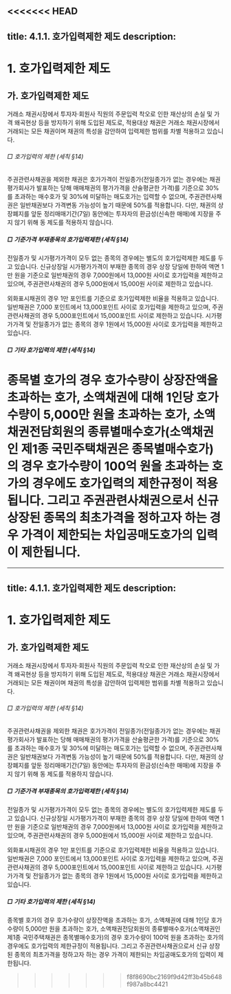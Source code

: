 <<<<<<< HEAD
---
title: 4.1.1. 호가입력제한 제도
description:
---
# 1. 호가입력제한 제도

## 가. 호가입력제한 제도

거래소 채권시장에서 투자자·회원사 직원의 주문입력 착오로 인한 재산상의 손실 및 가격 왜곡현상 등을 방지하기 위해 도입된 제도로, 적용대상 채권은 거래소 채권시장에서 거래되는 모든 채권이며 채권의 특성을 감안하여 입력제한 범위를 차별 적용하고 있습니다.

###### □ 호가입력의 제한 (세칙 §14)

주권관련사채권을 제외한 채권은 호가가격이 전일종가(전일종가가 없는 경우에는 채권평가회사가 발표하는 당해 매매채권의 평가가격을 산술평균한 가격)를 기준으로 30%를 초과하는 매수호가 및 30%에 미달하는 매도호가는 입력할 수 없으며, 주권관련사채권은 일반채권보다 가격변동 가능성이 높기 때문에 50%를 적용합니다. 다만, 채권의 상장폐지를 앞둔 정리매매기간(7일) 동안에는 투자자의 환금성(신속한 매매)에 지장을 주지 않기 위해 동 제도를 적용하지 않습니다<GTooltipIcon desc="'10.10.1일부터 시행하고 있으며, 주식시장의 경우에도 주권의 정리매매기간 중에는 가격제한폭 적용 제외" severity="info"/>.

##### □ 기준가격 부재종목의 호가입력제한 (세칙 §14)

전일종가 및 시가평가가격이 모두 없는 종목의 경우에는 별도의 호가입력제한 제도를 두고 있습니다. 신규상장일 시가평가가격이 부재한 종목의 경우 상장 당일에 한하여 액면 1만 원을 기준으로 일반채권의 경우 7,000원에서 13,000원 사이로 호가입력을 제한하고 있으며, 주권관련사채권의 경우 5,000원에서 15,000원 사이로 제한하고 있습니다. 

외화표시채권의 경우 1만 포인트를 기준으로 호가입력제한 비율을 적용하고 있습니다. 일반채권은 7,000 포인트에서 13,000포인트 사이로 호가입력을 제한하고 있으며, 주권관련사채권의 경우 5,000포인트에서 15,000포인트 사이로 제한하고 있습니다. 시가평가가격 및 전일종가가 없는 종목의 경우 1원에서 15,000원 사이로 호가입력을 제한하고 있습니다.

##### □ 기타 호가입력의 제한 (세칙 §14)

종목별 호가의 경우 호가수량이 상장잔액을 초과하는 호가, 소액채권에 대해 1인당 호가수량이 5,000만 원을 초과하는 호가, 소액채권전담회원의 종류별매수호가(소액채권인 제1종 국민주택채권은 종목별매수호가)의 경우 호가수량이 100억 원<GTooltipIcon desc="종류별매수호가 제출시점의 잔량과 신규 제출 수량을 합하여 누적수량이 100억 원이 되는 것을 의미(이미 체결된 수량은 제외)" severity="info"/>을 초과하는 호가의 경우에도 호가입력의 제한규정이 적용됩니다. 그리고 주권관련사채권으로서 신규 상장된 종목의 최초가격을 정하고자 하는 경우 가격이 제한되는 차입공매도호가의 입력이 제한됩니다.
=======
---
title: 4.1.1. 호가입력제한 제도
description:
---
# 1. 호가입력제한 제도

## 가. 호가입력제한 제도

거래소 채권시장에서 투자자·회원사 직원의 주문입력 착오로 인한 재산상의 손실 및 가격 왜곡현상 등을 방지하기 위해 도입된 제도로, 적용대상 채권은 거래소 채권시장에서 거래되는 모든 채권이며 채권의 특성을 감안하여 입력제한 범위를 차별 적용하고 있습니다.

###### □ 호가입력의 제한 (세칙 §14)

주권관련사채권을 제외한 채권은 호가가격이 전일종가(전일종가가 없는 경우에는 채권평가회사가 발표하는 당해 매매채권의 평가가격을 산술평균한 가격)를 기준으로 30%를 초과하는 매수호가 및 30%에 미달하는 매도호가는 입력할 수 없으며, 주권관련사채권은 일반채권보다 가격변동 가능성이 높기 때문에 50%를 적용합니다. 다만, 채권의 상장폐지를 앞둔 정리매매기간(7일) 동안에는 투자자의 환금성(신속한 매매)에 지장을 주지 않기 위해 동 제도를 적용하지 않습니다<GTooltipIcon desc="'10.10.1일부터 시행하고 있으며, 주식시장의 경우에도 주권의 정리매매기간 중에는 가격제한폭 적용 제외" severity="info"/>.

##### □ 기준가격 부재종목의 호가입력제한 (세칙 §14)

전일종가 및 시가평가가격이 모두 없는 종목의 경우에는 별도의 호가입력제한 제도를 두고 있습니다. 신규상장일 시가평가가격이 부재한 종목의 경우 상장 당일에 한하여 액면 1만 원을 기준으로 일반채권의 경우 7,000원에서 13,000원 사이로 호가입력을 제한하고 있으며, 주권관련사채권의 경우 5,000원에서 15,000원 사이로 제한하고 있습니다. 

외화표시채권의 경우 1만 포인트를 기준으로 호가입력제한 비율을 적용하고 있습니다. 일반채권은 7,000 포인트에서 13,000포인트 사이로 호가입력을 제한하고 있으며, 주권관련사채권의 경우 5,000포인트에서 15,000포인트 사이로 제한하고 있습니다. 시가평가가격 및 전일종가가 없는 종목의 경우 1원에서 15,000원 사이로 호가입력을 제한하고 있습니다.

##### □ 기타 호가입력의 제한 (세칙 §14)

종목별 호가의 경우 호가수량이 상장잔액을 초과하는 호가, 소액채권에 대해 1인당 호가수량이 5,000만 원을 초과하는 호가, 소액채권전담회원의 종류별매수호가(소액채권인 제1종 국민주택채권은 종목별매수호가)의 경우 호가수량이 100억 원<GTooltipIcon desc="종류별매수호가 제출시점의 잔량과 신규 제출 수량을 합하여 누적수량이 100억 원이 되는 것을 의미(이미 체결된 수량은 제외)" severity="info"/>을 초과하는 호가의 경우에도 호가입력의 제한규정이 적용됩니다. 그리고 주권관련사채권으로서 신규 상장된 종목의 최초가격을 정하고자 하는 경우 가격이 제한되는 차입공매도호가의 입력이 제한됩니다.
>>>>>>> f8f8690bc2169f9d42ff3b45b648f987a8bc4421
